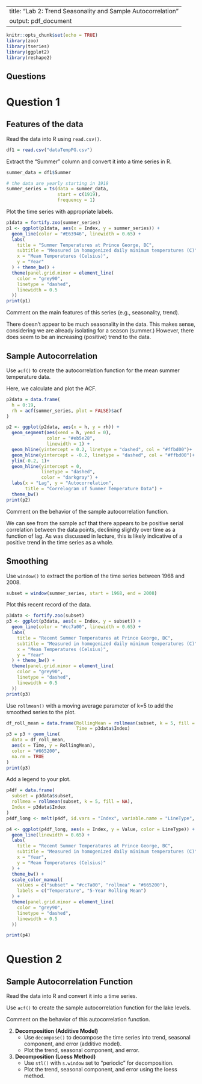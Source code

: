 
---
title: "Lab 2: Trend Seasonality and Sample Autocorrelation"
output: pdf_document
---

```r
knitr::opts_chunk$set(echo = TRUE)
library(zoo)
library(tseries)
library(ggplot2)
library(reshape2)
```

## Questions

# Question 1

## Features of the data


Read the data into R using `read.csv()`.
```r
df1 = read.csv("dataTempPG.csv")
```

Extract the "Summer" column and convert it into a time series in R.

```r
summer_data = df1$Summer

# the data are yearly starting in 1919
summer_series = ts(data = summer_data,
                   start = c(1919),
                   frequency = 1)
```
Plot the time series with appropriate labels.
```r
p1data = fortify.zoo(summer_series)
p1 <- ggplot(p1data, aes(x = Index, y = summer_series)) +
  geom_line(color = "#E63946", linewidth = 0.65) +
  labs(
    title = "Summer Temperatures at Prince George, BC",
    subtitle = "Measured in homogenized daily minimum temperatures (C)",
    x = "Mean Temperatures (Celsius)",
    y = "Year"
  ) + theme_bw() +
  theme(panel.grid.minor = element_line(
    color = "grey90",
    linetype = "dashed",
    linewidth = 0.5
  ))
print(p1)
```


Comment on the main features of this series (e.g., seasonality, trend).


There doesn't appear to be much seasonality in the data. This makes sense, considering we are already isolating for a season (summer.) However, there does seem to be an increasing (positive) trend to the data. 


## Sample Autocorrelation
Use `acf()` to create the autocorrelation function for the mean summer temperature data.


Here, we calculate and plot the ACF.
```r

p2data = data.frame(
  h = 0:19,
  rh = acf(summer_series, plot = FALSE)$acf
)

p2 <- ggplot(p2data, aes(x = h, y = rh)) +
  geom_segment(aes(xend = h, yend = 0),
               color = "#eb5e28",
               linewidth = 1) +
  geom_hline(yintercept = 0.2, linetype = "dashed", col = "#ffbd00")+
  geom_hline(yintercept = -0.2, linetype = "dashed", col = "#ffbd00")+
  ylim(-0.2, 1)+
  geom_hline(yintercept = 0,
             linetype = "dashed",
             color = "darkgray") +
  labs(x = "Lag", y = "Autocorrelation", 
       title = "Correlogram of Summer Temperature Data") +
  theme_bw()
print(p2)
```

Comment on the behavior of the sample autocorrelation function.

We can see from the sample acf that there appears to be positive serial correlation between the data points, declining slightly over time as a function of lag. As was discussed in lecture, this is likely indicative of a positive trend in the time series as a whole. 



## Smoothing



Use `window()` to extract the portion of the time series between 1968 and 2008.
 
 ```r
 subset = window(summer_series, start = 1968, end = 2008)
 ```
 
Plot this recent record of the data.

```r
p3data <- fortify.zoo(subset)
p3 <- ggplot(p3data, aes(x = Index, y = subset)) +
  geom_line(color = "#cc7a00", linewidth = 0.65) +
  labs(
    title = "Recent Summer Temperatures at Prince George, BC",
    subtitle = "Measured in homogenized daily minimum temperatures (C)",
    x = "Mean Temperatures (Celsius)",
    y = "Year"
  ) + theme_bw() +
  theme(panel.grid.minor = element_line(
    color = "grey90",
    linetype = "dashed",
    linewidth = 0.5
  ))
print(p3)
```
 
 
 
 Use `rollmean()` with a moving average parameter of k=5 to add the smoothed series to the plot.
  
```r
df_roll_mean = data.frame(RollingMean = rollmean(subset, k = 5, fill = NA),
                          Time = p3data$Index)
p3 = p3 + geom_line(
  data = df_roll_mean,
  aes(x = Time, y = RollingMean),
  color = "#665200",
  na.rm = TRUE
)
print(p3)

```
  
Add a legend to your plot.

```r

p4df = data.frame(
  subset = p3data$subset,
  rollmea = rollmean(subset, k = 5, fill = NA),
  Index = p3data$Index
)
p4df_long <- melt(p4df, id.vars = "Index", variable.name = "LineType", value.name = "Value")

p4 <- ggplot(p4df_long, aes(x = Index, y = Value, color = LineType)) +
  geom_line(linewidth = 0.65) +
  labs(
    title = "Recent Summer Temperatures at Prince George, BC",
    subtitle = "Measured in homogenized daily minimum temperatures (C)",
    x = "Year",
    y = "Mean Temperatures (Celsius)"
  ) + 
  theme_bw() +
  scale_color_manual(
    values = c("subset" = "#cc7a00", "rollmea" = "#665200"),
    labels = c("Temperature", "5-Year Rolling Mean")
  ) +
  theme(panel.grid.minor = element_line(
    color = "grey90",
    linetype = "dashed",
    linewidth = 0.5
  ))

print(p4)
```

# Question 2


## Sample Autocorrelation Function


Read the data into R and convert it into a time series.


Use `acf()` to create the sample autocorrelation function for the lake levels.


Comment on the behavior of this autocorrelation function.

2. **Decomposition (Additive Model)**
    - Use `decompose()` to decompose the time series into trend, seasonal component, and error (additive model).
    - Plot the trend, seasonal component, and error.

3. **Decomposition (Loess Method)**
    - Use `stl()` with `s.window` set to "periodic" for decomposition.
    - Plot the trend, seasonal component, and error using the loess method.
